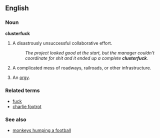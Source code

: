 ==English==

===Noun===
'''clusterfuck'''

# {{vulgar}} A disastrously unsuccessful collaborative effort.
#: ''The project looked good at the start, but the manager couldn't coordinate for shit and it ended up a complete '''clusterfuck'''.''
# {{vulgar}} A complicated mess of roadways, railroads, or other infrastructure.
# {{vulgar}} An [[orgy]].

===Related terms===
*[[fuck]]
*[[charlie foxtrot]]

===See also===
*[[monkeys humping a football]]